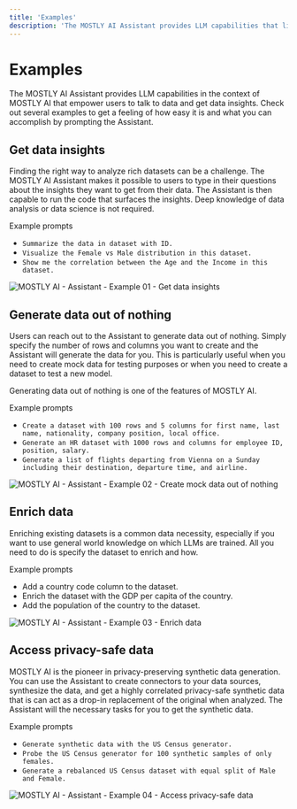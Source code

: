 ```yaml
---
title: 'Examples'
description: 'The MOSTLY AI Assistant provides LLM capabilities that literally empower users to talk to their data and get answers to a broad set of questions about data. Check out several examples to get a feeling of how easy it is and what users can accomplish with the Assistant.'
---
```



# Examples

The MOSTLY AI Assistant provides LLM capabilities in the context of MOSTLY AI that empower users to talk to data and get data insights. Check out several examples to get a feeling of how easy it is and what you can accomplish by prompting the Assistant.

## Get data insights

Finding the right way to analyze rich datasets can be a challenge. The MOSTLY AI Assistant makes it possible to users to type in their questions about the insights they want to get from their data. The Assistant is then capable to run the code that surfaces the insights. Deep knowledge of data analysis or data science is not required.

Example prompts

- `Summarize the data in dataset with ID.`
- `Visualize the Female vs Male distribution in this dataset.`
- `Show me the correlation between the Age and the Income in this dataset.`

<Image src="/docimages/assistant/example-01-data-insights.webp" alt="MOSTLY AI - Assistant - Example 01 - Get data insights" width={800} height={400} />

## Generate data out of nothing

Users can reach out to the Assistant to generate data out of nothing. Simply specify the number of rows and columns you want to create and the Assistant will generate the data for you. This is particularly useful when you need to create mock data for testing purposes or when you need to create a dataset to test a new model.

Generating data out of nothing is one of the features of MOSTLY AI.

Example prompts

- `Create a dataset with 100 rows and 5 columns for first name, last name, nationality, company position, local office.`
- `Generate an HR dataset with 1000 rows and columns for employee ID, position, salary.`
- `Generate a list of flights departing from Vienna on a Sunday including their destination, departure time, and airline.`

<Image src="/docimages/assistant/example-02-mock-data.webp" alt="MOSTLY AI - Assistant - Example 02 - Create mock data out of nothing" width={800} height={400} />

## Enrich data

Enriching existing datasets is a common data necessity, especially if you want to use general world knowledge on which LLMs are trained. All you need to do is specify the dataset to enrich and how.

Example prompts

- Add a country code column to the dataset.
- Enrich the dataset with the GDP per capita of the country.
- Add the population of the country to the dataset.

<Image src="/docimages/assistant/example-03-enrich-data.webp" alt="MOSTLY AI - Assistant - Example 03 - Enrich data" width={800} height={400} />

## Access privacy-safe data

MOSTLY AI is the pioneer in privacy-preserving synthetic data generation. You can use the Assistant to create connectors to your data sources, synthesize the data, and get a highly correlated privacy-safe synthetic data that is can act as a drop-in replacement of the original when analyzed. The Assistant will the necessary tasks for you to get the synthetic data.

Example prompts

- `Generate synthetic data with the US Census generator.`
- `Probe the US Census generator for 100 synthetic samples of only females.`
- `Generate a rebalanced US Census dataset with equal split of Male and Female.`

<Image src="/docimages/assistant/example-04-synthetic-data-equal-male-female.webp" alt="MOSTLY AI - Assistant - Example 04 - Access privacy-safe data" width={800} height={400} />
